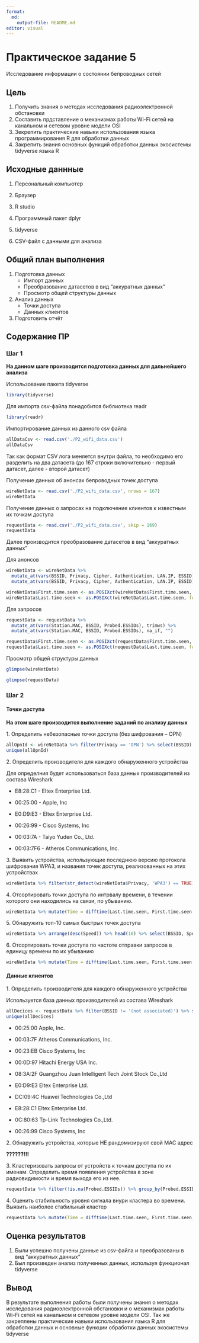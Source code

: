 ```yaml
---
format:
  md:
    output-file: README.md
editor: visual
---
```


# Практическое задание 5

Исследование информации о состоянии бепроводных сетей

## Цель

1.  Получить знания о методах исследования радиоэлектронной обстановки
2.  Составить прдставление о механизмах работы Wi-Fi сетей на канальном и сетевом уровне модели OSI
3.  Зекрепить практические навыки использования языка программирования R для обработки данных
4.  Закрепить знания основных функций обработки данных экосистемы tidyverse языка R

## Исходные даннные

1.  Персональный компьютер

2.  Браузер

3.  R studio

4.  Программный пакет dplyr

5.  tidyverse

6.  CSV-файл с данными для анализа

## Общий план выполнения

1.  Подготовка данных
    -   Импорт данных
    -   Преобразование датасетов в вид "аккуратных данных"
    -   Просмотр общей структуры данных
2.  Анализ данных
    -   Точки доступа
    -   Данных клиентов
3.  Подготовить отчёт

## Содержание ПР

### Шаг 1

**На данном шаге производится подготовка данных для дальнейшего анализа**

Использование пакета tidyverse

```r
library(tidyverse)
```

Для импорта csv-файла понадобится библиотека readr

```r
library(readr)
```

Импортирование данных из данного csv файла

```r
allDataCsv <- read.csv('./P2_wifi_data.csv')
allDataCsv
```

Так как формат CSV лога меняется внутри файла, то необходимо его разделить на два датасета (до 167 строки включительно - первый датасет, далее - второй датасет)

Получение данных об анонсах бепроводных точек доступа

```r
wireNetData <- read.csv('./P2_wifi_data.csv', nrows = 167)
wireNetData
```

Получение данных о запросах на подключение клиентов к известным их точкам доступа

```r
requestData <- read.csv('./P2_wifi_data.csv', skip = 169)
requestData
```

Далее производится преобразование датасетов в вид "аккуратных данных"

Для анонсов

```r
wireNetData <- wireNetData %>% 
  mutate_at(vars(BSSID, Privacy, Cipher, Authentication, LAN.IP, ESSID), trimws) %>%
  mutate_at(vars(BSSID, Privacy, Cipher, Authentication, LAN.IP, ESSID), na_if, "")

wireNetData$First.time.seen <- as.POSIXct(wireNetData$First.time.seen, format = "%Y-%m-%d %H:%M:%S")
wireNetData$Last.time.seen <- as.POSIXct(wireNetData$Last.time.seen, format = "%Y-%m-%d %H:%M:%S")
```

Для запросов

```r
requestData <- requestData %>% 
  mutate_at(vars(Station.MAC, BSSID, Probed.ESSIDs), trimws) %>%
  mutate_at(vars(Station.MAC, BSSID, Probed.ESSIDs), na_if, "")

requestData$First.time.seen <- as.POSIXct(requestData$First.time.seen, format = "%Y-%m-%d %H:%M:%S")
requestData$Last.time.seen <- as.POSIXct(requestData$Last.time.seen, format = "%Y-%m-%d %H:%M:%S")
```

Просмотр общей структуры данных

```r
glimpse(wireNetData)
```

```r
glimpse(requestData)
```

### Шаг 2

#### Точки доступа

**На этом шаге производится выполнение заданий по анализу данных**

1\. Определить небезопасные точки доступа (без шифрования – OPN)

```r
allOpnId <- wireNetData %>% filter(Privacy == 'OPN') %>% select(BSSID)
unique(allOpnId)
```

2\. Определить производителя для каждого обнаруженного устройства

Для определния будет использоваться база данных производителей из состава Wireshark

-   E8:28:C1 - Eltex Enterprise Ltd.

-   00:25:00 - Apple, Inc

-   E0:D9:E3 - Eltex Enterprise Ltd.

-   00:26:99 - Cisco Systems, Inc

-   00:03:7A - Taiyo Yuden Co., Ltd.

-   00:03:7F6 - Atheros Communications, Inc.

3\. Выявить устройства, использующие последнюю версию протокола шифрования WPA3, и названия точек доступа, реализованных на этих устройствах

```r
wireNetData %>% filter(str_detect(wireNetData$Privacy, 'WPA3') == TRUE) %>% select(BSSID, ESSID, Privacy)
```

4\. Отсортировать точки доступа по интрвалу времени, в течении которого они находились на связи, по убыванию.

```r
wireNetData %>% mutate(Time = difftime(Last.time.seen, First.time.seen, units = "mins")) %>% arrange(desc(Time)) %>% select(BSSID, Time)
```

5\. Обнаружить топ-10 самых быстрых точек доступа

```r
wireNetData %>% arrange(desc(Speed)) %>% head(10) %>% select(BSSID, Speed)
```

6\. Отсортировать точки доступа по частоте отправки запросов в единицу времени по их убыванию

```r
wireNetData %>% mutate(Time = difftime(Last.time.seen, First.time.seen, units = "sec")) %>% filter(!is.na(Time)) %>% filter(Time != 0) %>% filter(X..beacons != 0) %>% select(BSSID, X..beacons, Time) %>% mutate(Beacon_sec = X..beacons / as.integer(Time)) %>% arrange(desc(Beacon_sec))
```

#### Данные клиентов

1\. Определить производителя для каждого обнаруженного устройства

Используется база данных производителей из состава Wireshark

```r
allDecices <- requestData %>% filter(BSSID != '(not associated)') %>% select(BSSID)
unique(allDecices)
```

-   00:25:00 Apple, Inc.

-   00:03:7F Atheros Communications, Inc.

-   00:23:EB Cisco Systems, Inc

-   00:0D:97 Hitachi Energy USA Inc.

-   08:3A:2F Guangzhou Juan Intelligent Tech Joint Stock Co.,Ltd

-   E0:D9:E3 Eltex Enterprise Ltd.

-   DC:09:4C Huawei Technologies Co.,Ltd

-   E8:28:C1 Eltex Enterprise Ltd.

-   0C:80:63 Tp-Link Technologies Co.,Ltd.

-   00:26:99 Cisco Systems, Inc

2\. Обнаружить устройства, которые НЕ рандомизируют свой MAC адрес

**??????!!!**

3\. Кластеризовать запросы от устройств к точкам доступа по их именам. Определить время появления устройства в зоне радиовидимости и время выхода его из нее.

```r
requestData %>% filter(!is.na(Probed.ESSIDs)) %>% group_by(Probed.ESSIDs) %>%  summarise("Появление" = min(First.time.seen), "Выход" = max(Last.time.seen))
```

4\. Оценить стабильность уровня сигнала внури кластера во времени. Выявить наиболее стабильный кластер

```r
requestData %>% mutate(Time = difftime(Last.time.seen, First.time.seen, units = "sec")) %>% filter(as.integer(Time) != 0) %>% arrange(desc(as.integer(Time))) %>% filter(!is.na(Probed.ESSIDs)) %>% group_by(Probed.ESSIDs) %>% summarise(Mean = mean(as.integer(Time)), Sd = sd(as.integer(Time))) %>% filter(!is.na(Sd)) %>% filter(Sd != 0) %>% arrange(Sd) %>% head(1)
```

## Оценка результатов

1.  Были успешно получены данные из csv-файла и преобразованы в вид "аккуратных данных"
2.  Был произведен анализ полученных данных, используя функционал tidyverse

## Вывод

В результате выполнения работы были получены знания о методах исследования радиоэлектронной обстановки и о механизмах работы Wi-Fi сетей на канальном и сетевом уровне модели OSI. Так же закреплены практические навыки использования языка R для обработки данных и основные функции обработки данных экосистемы tidyverse
